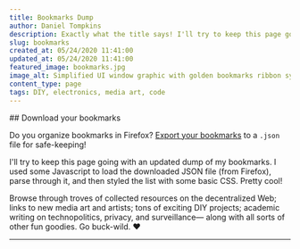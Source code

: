 ```yaml
---
title: Bookmarks Dump
author: Daniel Tompkins
description: Exactly what the title says! I'll try to keep this page going with an updated dump of my bookmarks. You can export yours too— the tutorial's screenshots are outdated, but it still gets you to the right place. I used a couple simple Javascript functions to pull in the downloaded JSON file from Firefox, parse through it, and then styled the list with some basic CSS.
slug: bookmarks
created_at: 05/24/2020 11:41:00
updated_at: 05/24/2020 11:41:00
featured_image: bookmarks.jpg
image_alt: Simplified UI window graphic with golden bookmarks ribbon symbol in the center
content_type: page
tags: DIY, electronics, media art, code
---
```

<ProseWrapper>
## Download your bookmarks

Do you organize bookmarks in Firefox? [Export your bookmarks](https://www.cloudwards.net/how-to-backup-firefox-bookmarks/#:~:text=Open%20Firefox%20and%20press%20Ctrl,open%20the%20bookmark%20library%20window.&text=In%20the%20bookmarks%20library%20menu,select%20your%20preferred%20JSON%20file.) to a `.json` file for safe-keeping!

I'll try to keep this page going with an updated dump of my bookmarks. I used some Javascript to load the downloaded JSON file (from Firefox), parse through it, and then styled the list with some basic CSS. Pretty cool!

Browse through troves of collected resources on the decentralized Web; links to new media art and artists; tons of exciting DIY projects; academic writing on technopolitics, privacy, and surveillance— along with all sorts of other fun goodies. Go buck-wild. ♥

<hr/>

<Bookmarks />
</ProseWrapper>
